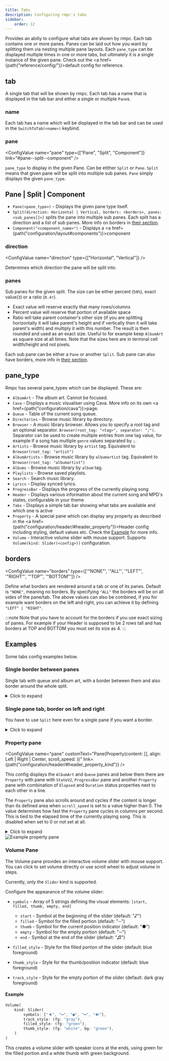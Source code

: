 ```yaml
---
title: Tabs
description: Configuring rmpc's tabs
sidebar:
    order: 12
---
```



<ConfigValue name="tabs" customText="<tab[]>" />

Provides an abiliy to configure what tabs are shown by rmpc. Each tab contains one or more panes. Panes
can be laid out how you want by splitting them via nesting multiple pane layouts. Each `pane_type` can be
displayed multiple times in one or more tabs, but ultimately it is a single instance of the given pane.
Check out the <a href={path("reference/config/")}>default config</a> for reference.

## tab

<ConfigValue name="tab" customText='(name: "<string>", pane: Pane | Split | Component)' />

A single tab that will be shown by rmpc. Each tab has a name that is displayed in the tab bar and either a single or multiple `Pane`s.

### name

<ConfigValue name="name" type="string" />

Each tab has a name which will be displayed in the tab bar and can be used in the `SwitchToTab(<name>)` keybind.

### pane

<ConfigValue name="pane" type={["Pane", "Split", "Component"]} link="#pane--split--component" />

`pane_type` to display in the given Pane. Can be etither `Split` or `Pane`. `Split` means that given pane will be split
into multiple sub panes. `Pane` simply displays the given `pane_type`.

## Pane | Split | Component

- `Pane(<pane_type>)` - Displays the given pane type itself.
- `Split(direction: Horizontal | Vertical, borders: <borders>, panes: <sub_panes[]>)` splits the pane into multiple sub panes. Each split has
  a direction and a list of sub panes. More info on borders in [their section](#borders).
- `Component("<component_name>")` - Displays a <a href={path("configuration/layout#components")}>component</a>

### direction

<ConfigValue name="direction" type={["Horizontal", "Vertical"]} />

Determines which direction the pane will be split into.

### panes

<ConfigValue name="panes" customText="(size: '50%', borders: <borders>, pane: Split() | Pane(<pane_type>)" />

Sub panes for the given split. The size can be either percent (`50%`), exact value(`3`) or a
ratio (`0.4r`).

- Exact value will reserve exactly that many rows/columns
- Percent value will reserve that portion of available space
- Ratio will take parent container's other size (if you are splitting horizontally it will take
  parent's height and if vertically then it will take parent's width) and multiply it with this number.
  The result is then rounded and used as an exact size. Useful to for example keep `AlbumArt` as
  square size at all times. Note that the sizes here are in terminal cell width/height and not pixels.

Each sub pane can be either a `Pane` or another `Split`. Sub pane can also have borders, more info in [their section](#borders).

## pane_type

Rmpc has several pane_types which can be displayed. These are:

- `AlbumArt` - The album art. Cannot be focused.
- `Cava` - Displays a music visualiser using Cava. More info on its own <a href={path("configuration/cava")}>page</a>.
- `Queue` - Table of the current song queue.
- `Directories` - Browse music library by directory.
- `Browser` - A music library browser. Allows you to specify a root tag and an optional separator. `Browser(root_tag: "<tag>", separator: ";")`.
  Separator can be used to create multiple entries from one tag value, for example if a song has multiple `genre` values separated by `;`.
- `Artists` - Browse music library by `artist` tag. Equivalent to `Browser(root_tag: "artist")`
- `AlbumArtists` - Browse music library by `albumartist` tag. Equivalent to `Browser(root_tag: "albumartist")`
- `Albums` - Browse music library by `album` tag.
- `Playlists` - Browse saved playlists.
- `Search` - Search music library.
- `Lyrics` - Display synced lyrics.
- `ProgressBar` - Displays the progress of the currently playing song
- `Header` - Displays various information about the current song and MPD's states, configurable in your theme
- `Tabs` - Displays a simple tab bar showing what tabs are available and which one is active
- `Property` - A special pane which can display any property as described in the <a href={path("configuration/header/#header_property")}>Header config</a>
  including styling, default values etc. Check the [Example](#property-pane) for more info.
- `Volume` - Interactive volume slider with mouse support. Supports `Volume(kind: Slider(<config>))` configuration.

## borders

<ConfigValue name="borders" type={['"NONE"', '"ALL"', '"LEFT"', '"RIGHT"', '"TOP"', '"BOTTOM"']} />

Define what borders are rendered around a tab or one of its panes. Default is `"NONE"`, meaning no borders.
By specifying `"ALL"` the borders will be on all sides of the pane/tab. The above values can also be combined,
if you for example want borders on the left and right, you can achieve it by defining `"LEFT" | "RIGHT"`.

:::note
Note that you have to account for the borders if you use exact sizing of panes. For example if your Header
is supposed to be 2 rows tall and has borders at TOP and BOTTOM you must set its size as 4.
:::

## Examples

Some tabs config examples below.

### Single border between panes

Single tab with queue and album art, with a border between them and also border around the whole split.

<details>

<summary>Click to expand</summary>

```rust
tabs: [
    (
        name: "Queue",
        pane: Split(
            direction: Horizontal,
            borders: "ALL",
            panes: [
                (
                    size: "40%",
                    borders: "RIGHT",
                    pane: Pane(AlbumArt),
                ),
                (
                    size: "60%",
                    pane: Pane(Queue),
                ),
            ],
        ),
    ),
],
```

</details>

### Single pane tab, border on left and right

You have to use `Split` here even for a single pane if you want a border.

<details>

<summary>Click to expand</summary>

```rust
tabs: [
    (
        name: "Tab",
        pane: Split(
            direction: Horizontal,
            borders: "LEFT | RIGHT",
            panes: [
                (
                    size: "100%",
                    pane: Pane(Queue),
                ),
            ],
        ),
    ),
],
```

</details>

### Property pane

<ConfigValue
    name="pane"
    customText="Pane(Property(content: <property>[], align: Left | Right | Center, scroll_speed: <number>))"
    link={path("configuration/header/#header_property_kind")}
/>

This config displays the `AlbumArt` and `Queue` panes and below them there are `Property` with pane with `StateV2`, `ProgressBar` pane and
another `Property` pane with combination of `Elapsed` and `Duration` status properties next to each other in a line.

The `Property` pane also scrolls around and cycles if the content is longer than its defined area when `scroll_speed` is set to a value higher
than 0. The value determines how fast the `Property` pane cycles in columns per second. This is tied to the elapsed time of the currently playing
song. This is disabled when set to 0 or not set at all.

<details>

<summary>Click to expand</summary>

```rust
tabs: [
    (
        name: "Test",
        pane: Split(
            direction: Vertical,
            panes: [
                (
                    size: "100%",
                    borders: "ALL",
                    pane: Split(
                        borders: "ALL",
                        direction: Horizontal,
                        panes: [
                            (
                                size: "40%",
                                borders: "RIGHT",
                                pane: Pane(AlbumArt),
                            ),
                            (
                                size: "60%",
                                pane: Pane(Queue),
                            ),
                        ],
                    ),
                ),
                (
                    size: "3",
                    borders: "ALL",
                    pane: Split(
                        direction: Horizontal,
                        panes: [
                            (
                                pane: Pane(Property(content: [(kind: Property(Status(StateV2())))], align: Left)),
                                size: "10",
                            ),
                            (
                                size: "100%",
                                pane: Pane(ProgressBar),
                            ),
                            (
                                size: "25",
                                pane: Pane(Property(
                                    content: [
                                        (kind: Property(Status(Elapsed))),
                                        (kind: Text(" / ")),
                                        (kind: Property(Status(Duration))),
                                        (kind: Group([
                                            (kind: Text(" (")),
                                            (kind: Property(Status(Bitrate))),
                                            (kind: Text(" kbps)")),
                                        ])),
                                    ], align: Right,
                                )),
                            ),
                        ]
                    ),
                ),
            ],
        ),
    ),
],
```

</details>

<Image src={example_property_pane} width={800} alt="Example property pane" />

### Volume Pane

<ConfigValue name="Volume" customText="Volume(kind: Slider(<config>))" />

The Volume pane provides an interactive volume slider with mouse support. You can click to set volume directly or use scroll wheel to adjust volume in steps.

Currently, only the `Slider` kind is supported.

<ConfigValue name="kind" customText="Slider(symbols: <symbols[]>, track_style: <style>, filled_style: <style>, thumb_style: <style>)" />

Configure the appearance of the volume slider:

- `symbols` - Array of 5 strings defining the visual elements: `[start, filled, thumb, empty, end]`
  - `start` - Symbol at the beginning of the slider (default: "♪")
  - `filled` - Symbol for the filled portion (default: "─")
  - `thumb` - Symbol for the current position indicator (default: "●") 
  - `empty` - Symbol for the empty portion (default: "─")
  - `end` - Symbol at the end of the slider (default: "♫")

- `filled_style` - Style for the filled portion of the slider (default: blue foreground)
- `thumb_style` - Style for the thumb/position indicator (default: blue foreground)
- `track_style` - Style for the empty portion of the slider (default: dark gray foreground)

#### Example

```rust
Volume(
    kind: Slider(
        symbols: ["🔈", "━", "●", "━", "🔊"],
        track_style: (fg: "gray"),
        filled_style: (fg: "green"),
        thumb_style: (fg: "white", bg: "green"),
    )
)
```

This creates a volume slider with speaker icons at the ends, using green for the filled portion and a white thumb with green background.
